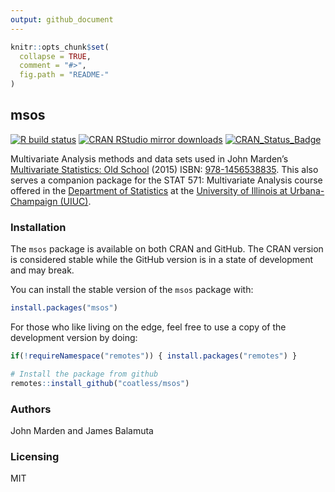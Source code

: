 ```yaml
---
output: github_document
---
```


<!-- README.md is generated from README.Rmd. Please edit that file -->

```r
knitr::opts_chunk$set(
  collapse = TRUE,
  comment = "#>",
  fig.path = "README-"
)
```


## msos

<!-- badges: start -->
[![R build status](https://github.com/coatless/msos/workflows/R-CMD-check/badge.svg)](https://github.com/coatless/msos/actions)
[![CRAN RStudio mirror downloads](http://cranlogs.r-pkg.org/badges/msos)](http://www.r-pkg.org/pkg/msos)
[![CRAN_Status_Badge](http://www.r-pkg.org/badges/version/msos)](https://cran.r-project.org/package=msos)
<!-- badges: end -->

Multivariate Analysis methods and data sets used
in John Marden's [Multivariate Statistics: Old School](https://stat.istics.net/Multivariate/) (2015) ISBN: [978-1456538835](https://www.amazon.com/gp/product/1456538837).
This also serves a companion package for the STAT 571: Multivariate Analysis course
offered in the [Department of Statistics](https://stat.illinois.edu) at the
[University of Illinois at Urbana-Champaign (UIUC)](https://illinois.edu).

### Installation

The `msos` package is available on both CRAN and GitHub. The CRAN version is
considered stable while the GitHub version is in a state of development and 
may break. 

You can install the stable version of the `msos` package with:

```r
install.packages("msos")
```

For those who like living on the edge, feel free to use a copy of the 
development version by doing:

```r
if(!requireNamespace("remotes")) { install.packages("remotes") }

# Install the package from github
remotes::install_github("coatless/msos")
```

### Authors

John Marden and James Balamuta

### Licensing

MIT
